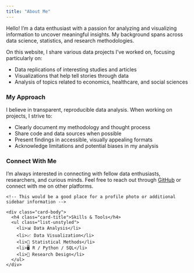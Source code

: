 ```yaml
---
title: "About Me"
---
```

<div class="row">
  <div class="col-md-8">
  <p>Hello! I'm a data enthusiast with a passion for analyzing and visualizing information to uncover meaningful insights. My background spans across data science, statistics, and research methodologies.</p></p>
  </div>
</div>
<p>On this website, I share various data projects I've worked on, focusing particularly on:</p>
  <ul>
    <li>Data replications of interesting studies and articles</li>
    <li>Visualizations that help tell stories through data</li>
    <li>Analysis of topics related to economics, healthcare, and social sciences</li>
  </ul>
  
  <h3>My Approach</h3>
  
  <p>I believe in transparent, reproducible data analysis. When working on projects, I strive to:</p>
  
  <ul>
    <li>Clearly document my methodology and thought process</li>
    <li>Share code and data sources when possible</li>
    <li>Present findings in accessible, visually appealing formats</li>
    <li>Acknowledge limitations and potential biases in my analysis</li>
  </ul>
  
  <h3>Connect With Me</h3>
    
  <p>I'm always interested in connecting with fellow data enthusiasts, researchers, and curious minds. Feel free to reach out through <a href="https://github.com/kkardousk">GitHub</a> or connect with me on other platforms.</p>
  </div>
  
  <div class="col-md-4">
    <!-- This would be a good place for a profile photo or additional sidebar information -->
  <div class="card">
    <div class="card-body">
      <h4 class="card-title">Skills & Tools</h4>
      <ul class="list-unstyled">
        <li>📊 Data Analysis</li>
        <li>📈 Data Visualization</li>
        <li>🧮 Statistical Methods</li>
        <li>🖥️ R / Python / SQL</li>
        <li>📝 Research Design</li>
      </ul>
    </div>
  </div>
</div>
</div>